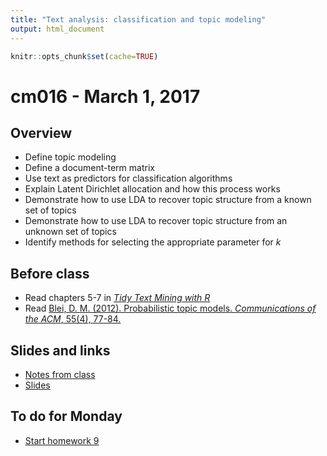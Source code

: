 ```yaml
---
title: "Text analysis: classification and topic modeling"
output: html_document
---
```


```r
knitr::opts_chunk$set(cache=TRUE)
```

# cm016 - March 1, 2017

## Overview

* Define topic modeling
* Define a document-term matrix
* Use text as predictors for classification algorithms
* Explain Latent Dirichlet allocation and how this process works
* Demonstrate how to use LDA to recover topic structure from a known set of topics
* Demonstrate how to use LDA to recover topic structure from an unknown set of topics
* Identify methods for selecting the appropriate parameter for $k$

## Before class

* Read chapters 5-7 in [*Tidy Text Mining with R*](http://tidytextmining.com/)
* Read [Blei, D. M. (2012). Probabilistic topic models. *Communications of the ACM*, 55(4), 77-84.](http://cacm.acm.org/magazines/2012/4/147361-probabilistic-topic-models/fulltext)

## Slides and links

* [Notes from class](text002_topicmodels.html)
* [Slides](extras/cm016_slides.html)

## To do for Monday

* [Start homework 9](hw09-text_analysis.html)

